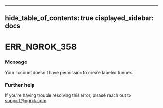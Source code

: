 

---
hide_table_of_contents: true
displayed_sidebar: docs
---


# ERR_NGROK_358

### Message
Your account doesn't have permission to create labeled tunnels.

<ErrorDetails error="err_ngrok_358" />



### Further help
If you're having trouble resolving this error, please reach out to [support@ngrok.com](mailto:support@ngrok.com?subject=Help%20with%20ERR_NGROK_358)

